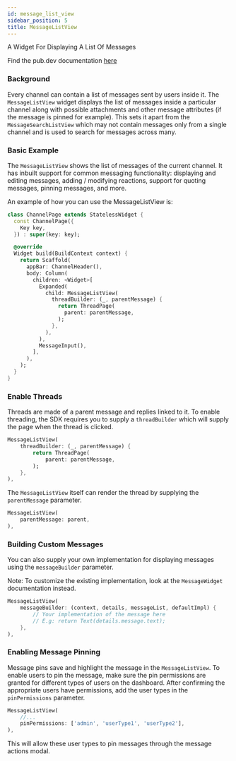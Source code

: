 ```yaml
---
id: message_list_view
sidebar_position: 5
title: MessageListView
---
```


A Widget For Displaying A List Of Messages

Find the pub.dev documentation [here](https://pub.dev/documentation/stream_chat_flutter/latest/stream_chat_flutter/MessageListView-class.html)

### Background

Every channel can contain a list of messages sent by users inside it. The `MessageListView` widget
displays the list of messages inside a particular channel along with possible attachments and
other message attributes (if the message is pinned for example). This sets it apart from the `MessageSearchListView`
which may not contain messages only from a single channel and is used to search for messages across
many.

### Basic Example

The `MessageListView` shows the list of messages of the current channel. It has inbuilt support for
common messaging functionality: displaying and editing messages, adding / modifying reactions, support
for quoting messages, pinning messages, and more.

An example of how you can use the MessageListView is:

```dart
class ChannelPage extends StatelessWidget {
  const ChannelPage({
    Key key,
  }) : super(key: key);

  @override
  Widget build(BuildContext context) {
    return Scaffold(
      appBar: ChannelHeader(),
      body: Column(
        children: <Widget>[
          Expanded(
            child: MessageListView(
              threadBuilder: (_, parentMessage) {
                return ThreadPage(
                  parent: parentMessage,
                );
              },
            ),
          ),
          MessageInput(),
        ],
      ),
    );
  }
}
```

### Enable Threads

Threads are made of a parent message and replies linked to it. To enable threading, the SDK requires you
to supply a `threadBuilder` which will supply the page when the thread is clicked.

```dart
MessageListView(
    threadBuilder: (_, parentMessage) {
        return ThreadPage(
            parent: parentMessage,
        );
    },
),
```

The `MessageListView` itself can render the thread by supplying the `parentMessage` parameter.

```dart
MessageListView(
    parentMessage: parent,
),
```

### Building Custom Messages

You can also supply your own implementation for displaying messages using the `messageBuilder` parameter.

Note: To customize the existing implementation, look at the `MessageWidget` documentation instead.

```dart
MessageListView(
    messageBuilder: (context, details, messageList, defaultImpl) {
        // Your implementation of the message here
        // E.g: return Text(details.message.text);
    },
),
```

### Enabling Message Pinning

Message pins save and highlight the message in the `MessageListView`. To enable users to pin the message,
make sure the pin permissions are granted for different types of users on the dashboard. After confirming
the appropriate users have permissions, add the user types in the `pinPermissions` parameter.

```dart
MessageListView(
    //...
    pinPermissions: ['admin', 'userType1', 'userType2'],
),
```

This will allow these user types to pin messages through the message actions modal.